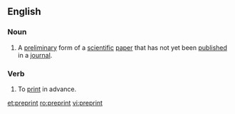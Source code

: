 ==English==

===Noun===
{{wikipedia}}
{{en-noun}}

# A [[preliminary]] form of a [[scientific]] [[paper]] that has not yet been [[published]] in a [[journal]].

===Verb===
{{en-verb}}
# To [[print]] in advance.

[[et:preprint]]
[[ro:preprint]]
[[vi:preprint]]